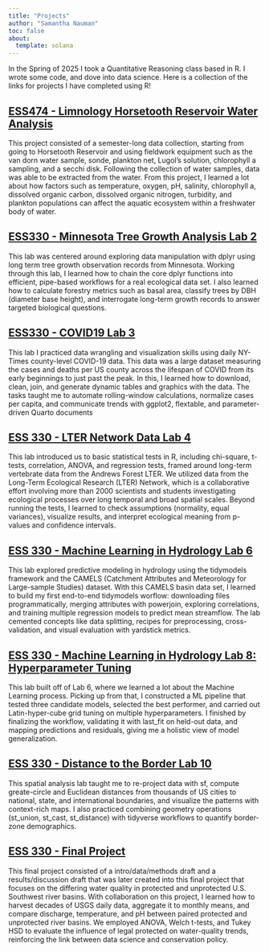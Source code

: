 ```yaml
---
title: "Projects"
author: "Samantha Nauman"
toc: false
about:
  template: solana
---
```


In the Spring of 2025 I took a Quantitative Reasoning class based in R. I wrote some code, and dove into data science. Here is a collection of the links for projects I have completed using R!

## [ESS474 - Limnology Horsetooth Reservoir Water Analysis](https://github.com/snauman4/snauman4.github.io/blob/main/files/Horsetooth-Final-Report.pdf)

This project consisted of a semester-long data collection, starting from going to Horsetooth Reservoir and using fieldwork equipment such as the van dorn water sample, sonde, plankton net, Lugol's solution, chlorophyll a sampling, and a secchi disk. Following the collection of water samples, data was able to be extracted from the water. From this project, I learned a lot about how factors such as temperature, oxygen, pH, salinity, chlorophyll a, dissolved organic carbon, dissolved organic nitrogen, turbidity, and plankton populations can affect the aquatic ecosystem within a freshwater body of water.

## [ESS330 - Minnesota Tree Growth Analysis Lab 2](https://github.com/snauman4/minnesota-tree-growth-lab/blob/main/Lab%202_%20Minnesota%20Tree%20Growth.pdf)

This lab was centered around exploring data manipulation with dplyr using long term tree growth observation records from Minnesota. Working through this lab, I learned how to chain the core dplyr functions into efficient, pipe-based workflows for a real ecological data set. I also learned how to calculate forestry metrics such as basal area, classify trees by DBH (diameter base height), and interrogate long-term growth records to answer targeted biological questions. 

## [ESS330 - COVID19 Lab 3](https://snauman4.github.io/csu-ess-lab3/Lab-03.html)

This lab I practiced data wrangling and visualization skills using daily NY-Times county-level COVID-19 data. This data was a large dataset measuring the cases and deaths per US county across the lifespan of COVID from its early beginnings to just past the peak. In this, I learned how to download, clean, join, and generate dynamic tables and graphics with the data. The tasks taught me to automate rolling-window calculations, normalize cases per capita, and communicate trends with ggplot2, flextable, and parameter-driven Quarto documents

## [ESS 330 - LTER Network Data Lab 4](https://snauman4.github.io/Lab4_LTER/lab4.html)

This lab introduced us to basic statistical tests in R, including chi-square, t-tests, correlation, ANOVA, and regression tests, framed around long-term vertebrate data from the Andrews Forest LTER. We utilized data from the Long-Term Ecological Research (LTER) Network, which is a collaborative effort involving more than 2000 scientists and students investigating ecological processes over long temporal and broad spatial scales. Beyond running the tests, I learned to check assumptions (normality, equal variances), visualize results, and interpret ecological meaning from p-values and confidence intervals. 

## [ESS 330 - Machine Learning in Hydrology Lab 6](https://snauman4.github.io/lab6-ml-hydrology/lab6.html)

This lab explored predictive modeling in hydrology using the tidymodels framework and the CAMELS (Catchment Attributes and Meteorology for Large-sample Studies) dataset. With this CAMELS basin data set, I learned to build my first end-to-end tidymodels worflow: downloading files programmatically, merging attributes with powerjoin, exploring correlations, and training multiple regression models to predict mean streamflow. The lab cemented concepts like data splitting, recipes for preprocessing, cross-validation, and visual evaluation with yardstick metrics. 

## [ESS 330 - Machine Learning in Hydrology Lab 8: Hyperparameter Tuning](https://snauman4.github.io/lab6-ml-hydrology/hyperparameter-tuning.html)

This lab built off of Lab 6, where we learned a lot about the Machine Learning process. Picking up from that, I constructed a ML pipeline that tested three candidate models, selected the best performer, and carried out Latin-hyper-cube grid tuning on multiple hyperparameters. I finished by finalizing the workflow, validating it with last_fit on held-out data, and mapping predictions and residuals, giving me a holistic view of model generalization. 

## [ESS 330 - Distance to the Border Lab 10](https://snauman4.github.io/Lab10-Distances-and-Projections/Lab-10.html)

This spatial analysis lab taught me to re-project data with sf, compute greate-circle and Euclidean distances from thousands of US cities to national, state, and international boundaries, and visualize the patterns with context-rich maps. I also practiced combining geometry operations (st_union, st_cast, st_distance) with tidyverse workflows to quantify border-zone demographics. 

## [ESS 330 - Final Project](https://snauman4.github.io/ESS330_FinalProject/)

This final project consisted of a intro/data/methods draft and a results/discussion draft that was later created into this final project that focuses on the differing water quality in protected and unprotected U.S. Southwest river basins. With collaboration on this project, I learned how to harvest decades of USGS daily data, aggregate it to monthly means, and compare discharge, temperature, and pH between paired protected and unprotected river basins. We employed ANOVA, Welch t-tests, and Tukey HSD to evaluate the influence of legal protected on water-quality trends, reinforcing the link between data science and conservation policy. 